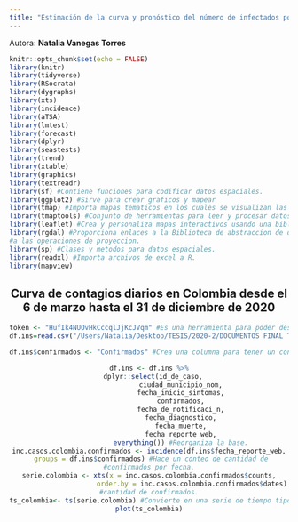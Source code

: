 ```yaml
---
title: "Estimación de la curva y pronóstico del número de infectados por COVID-19 mediante modelos estadísticos en Colombia durante el año 2020"
---
```

Autora: **Natalia Vanegas Torres**


```r
knitr::opts_chunk$set(echo = FALSE)
library(knitr)
library(tidyverse)
library(RSocrata)
library(dygraphs)
library(xts)
library(incidence)
library(aTSA)
library(lmtest)
library(forecast)
library(dplyr)
library(seastests)
library(trend)
library(xtable)
library(graphics)
library(textreadr)
library(sf) #Contiene funciones para codificar datos espaciales.
library(ggplot2) #Sirve para crear graficos y mapear
library(tmap) #Importa mapas tematicos en los cuales se visualizan las distribuciones de datos espaciales.
library(tmaptools) #Conjunto de herramientas para leer y procesar datos espaciales.
library(leaflet) #Crea y personaliza mapas interactivos usando una biblioteca de JavaScript
library(rgdal) #Proporciona enlaces a la Biblioteca de abstraccion de datos 'geoespaciales' y acceso
#a las operaciones de proyeccion. 
library(sp) #Clases y metodos para datos espaciales.
library(readxl) #Importa archivos de excel a R.
library(mapview)
```


<center>
<h2>Curva de contagios diarios en Colombia desde el 6 de marzo hasta el 31 de diciembre de 2020</h2>
```r
token <- "HufIk4NUOvHkCccqlJjKcJVqm" #Es una herramienta para poder descargar los datos desde el INS.
df.ins=read.csv("/Users/Natalia/Desktop/TESIS/2020-2/DOCUMENTOS FINAL TESIS/31dic.csv")

df.ins$confirmados <- "Confirmados" #Crea una columna para tener un conteo de los confirmados diarios.

df.ins <- df.ins %>%
  dplyr::select(id_de_caso,
                ciudad_municipio_nom,
                fecha_inicio_sintomas,
                confirmados,
                fecha_de_notificaci_n,
                fecha_diagnostico,
                fecha_muerte,
                fecha_reporte_web,
                everything()) #Reorganiza la base.
inc.casos.colombia.confirmados <- incidence(df.ins$fecha_reporte_web,
  groups = df.ins$confirmados) #Hace un conteo de cantidad de 
#confirmados por fecha.
serie.colombia <- xts(x = inc.casos.colombia.confirmados$counts,
                      order.by = inc.casos.colombia.confirmados$dates) #Crea una serie de tiempo con la 
#cantidad de confirmados.
ts_colombia<- ts(serie.colombia) #Convierte en una serie de tiempo tipo ts la serie anterior.
plot(ts_colombia)
```
</center>
